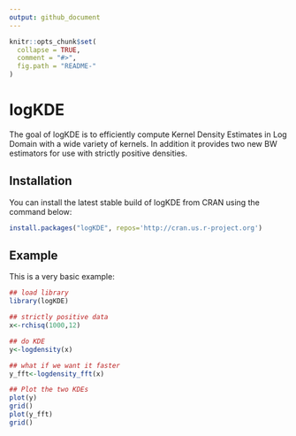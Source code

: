 ```yaml
---
output: github_document
---
```


<!-- README.md is generated from README.Rmd. Please edit that file -->

```r
knitr::opts_chunk$set(
  collapse = TRUE,
  comment = "#>",
  fig.path = "README-"
)
```

# logKDE

The goal of logKDE is to efficiently compute Kernel Density Estimates in Log Domain with a wide variety of kernels. In addition it provides two new BW estimators for use with strictly positive densities.

## Installation

You can install the latest stable build of logKDE from CRAN using the command below:

```r
install.packages("logKDE", repos='http://cran.us.r-project.org')
```

## Example

This is a very basic example:

```r
## load library
library(logKDE)

## strictly positive data
x<-rchisq(1000,12)

## do KDE
y<-logdensity(x)

## what if we want it faster
y_fft<-logdensity_fft(x)

## Plot the two KDEs
plot(y)
grid()
plot(y_fft)
grid()
```
